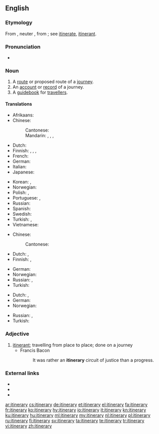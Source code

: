 ==English==

===Etymology===
{{PIE root|en|h₁ey}}
From {{etyl|LL.|en}} {{m|la|itinerarius||pertaining to a journey}}, neuter {{m|la|itinerarium||an account of a journey, a road-book}}, from {{m|la|iter||a way, journey}}; see [[itinerate]], [[itinerant]].

===Pronunciation===
* {{audio|en-us-itinerary.ogg|Audio (US)|lang=en}}

===Noun===
{{en-noun|itineraries}}

# A [[route]] or proposed route of a [[journey]].
# An [[account]] or [[record]] of a journey.
# A [[guidebook]] for [[traveller]]s.

====Translations====
{{trans-top|route or proposed route of a journey}}
* Afrikaans: {{t|af|reisplan}}
* Chinese:
*: Cantonese: {{t|yue|路線|tr=lou6 sin3|sc=Hani}}
*: Mandarin: {{t+|cmn|路線|sc=Hani}}, {{t+|cmn|路线|tr=lùxiàn|sc=Hani}}, {{t+|cmn|旅程|tr=lǚchéng|sc=Hani}}, {{t+|cmn|行程|tr=xíngchéng|sc=Hani}}
* Dutch: {{t+|nl|weg|m}}
* Finnish: {{t+|fi|reitti}}, {{t|fi|matkareitti}}, {{t+|fi|kulkureitti}}, {{t|fi|matkasuunnitelma}}
* French: {{t+|fr|itinéraire|m}}
* German: {{t+|de|Reiseroute|f}}
* Italian: {{t+|it|itinerario}}
* Japanese: {{t|ja|旅程|tr=りょてい, ryotei}}
{{trans-mid}}
* Korean: {{t|ko|여정|sc=Kore}}, {{t+|ko|일정|sc=Kore}}
* Norwegian: {{t+|no|rute|m}}
* Polish: {{t|pl|trasa podróży|f}}, {{t|pl|plan podróży|m}}
* Portuguese: {{t+|pt|linha|f}}, {{t+|pt|itinerário|m}}
* Russian: {{t+|ru|маршру́т|m}}
* Spanish: {{t|es|itinerario}}
* Swedish: {{t|sv|färdplan|n}}
* Turkish: {{t|tr|seyahat yolu}}, {{t|tr|yolculuk yolu}}
* Vietnamese: {{t+|vi|hành trình}}
{{trans-bottom}}

{{trans-top|account or record of a journey}}
* Chinese:
*: Cantonese: {{t|yue|行程錄|tr=hang4 cing4 luk2|sc=Hani}}
* Dutch: {{t|nl|wegbeschrijving}}, {{t|nl|reisverslag|f}}
* Finnish: {{t+|fi|matkapäiväkirja}}, {{t|fi|matkakertomus}}
{{trans-mid}}
* German: {{t+|de|Reisebericht|m}}
* Norwegian: {{t|no|veibeskrivelse|m}}
* Russian: {{t|ru|доро́жный дневни́к|m}}, {{t|ru|путевы́е заме́тки|p}}
* Turkish: {{t+|tr|seyahatname}}
{{trans-bottom}}

{{trans-top|guidebook for travellers}}
* Dutch: {{t+|nl|routebeschrijving}}, {{t+|nl|reisgids|f}}
* German: {{t+|de|Reiseführer|m}}
* Norwegian: {{t|no|reisehåndbok|f}}
{{trans-mid}}
* Russian: {{t+|ru|путеводи́тель|m}}, {{t+|ru|ги́д|m}}
* Turkish: {{t+|tr|rehber}}
{{trans-bottom}}

===Adjective===
{{en-adj}}

# [[itinerant]]; travelling from place to place; done on a journey
#* Francis Bacon
#*: It was rather an '''itinerary''' circuit of justice than a progress.

===External links===
* {{R:Webster 1913}}
* {{R:Century 1911}}
* {{R:OneLook}}

[[ar:itinerary]]
[[cs:itinerary]]
[[de:itinerary]]
[[et:itinerary]]
[[el:itinerary]]
[[fa:itinerary]]
[[fr:itinerary]]
[[ko:itinerary]]
[[hy:itinerary]]
[[io:itinerary]]
[[it:itinerary]]
[[kn:itinerary]]
[[ku:itinerary]]
[[hu:itinerary]]
[[ml:itinerary]]
[[my:itinerary]]
[[nl:itinerary]]
[[pl:itinerary]]
[[ru:itinerary]]
[[fi:itinerary]]
[[sv:itinerary]]
[[ta:itinerary]]
[[te:itinerary]]
[[tr:itinerary]]
[[vi:itinerary]]
[[zh:itinerary]]